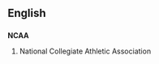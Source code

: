 ==English==

==={{initialism}}===
'''NCAA'''

# {{US}}{{sport}} National Collegiate Athletic Association
{{count page|[[Wiktionary:Page count]]}}
{{anagrams:en/aacn}}